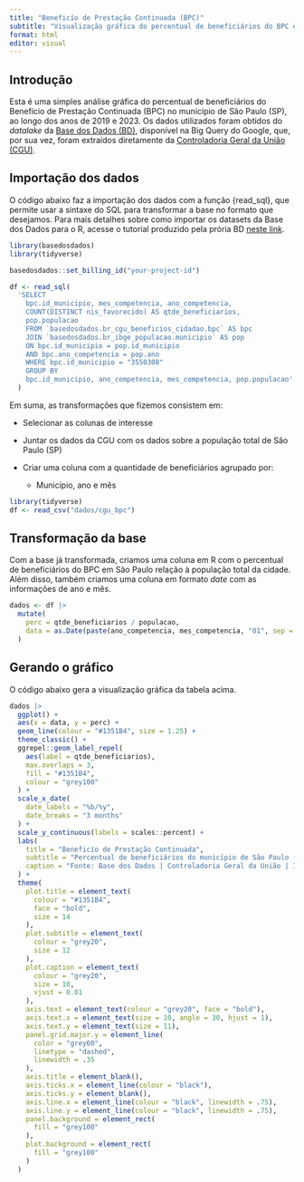 ```yaml
---
title: "Beneficío de Prestação Continuada (BPC)"
subtitle: "Visualização gráfica do percentual de beneficiários do BPC em São Paulo em relação à população total da cidade"
format: html
editor: visual
---
```


## Introdução

Esta é uma simples análise gráfica do percentual de beneficiários do Benefício de Prestação Continuada (BPC) no município de São Paulo (SP), ao longo dos anos de 2019 e 2023. Os dados utilizados foram obtidos do *datalake* da [Base dos Dados (BD)](https://basedosdados.org/dataset/a9a5b35d-2b41-4be5-be07-7256e713ba53?table=182791b4-30f1-4cb4-a80c-c66a611b7934), disponível na Big Query do Google, que, por sua vez, foram extraídos diretamente da [Controladoria Geral da União (CGU)](https://portaldatransparencia.gov.br/download-de-dados/bpc).

## Importação dos dados

O código abaixo faz a importação dos dados com a função {read_sql}, que permite usar a sintaxe do SQL para transformar a base no formato que desejamos. Para mais detalhes sobre como importar os datasets da Base dos Dados para o R, acesse o tutorial produzido pela prória BD [neste link](https://basedosdados.github.io/mais/access_data_packages/#primeiros-passos).

```r
library(basedosdados)
library(tidyverse)

basedosdados::set_billing_id("your-project-id")

df <- read_sql(
  'SELECT
    bpc.id_municipio, mes_competencia, ano_competencia,
    COUNT(DISTINCT nis_favorecido) AS qtde_beneficiarios,
    pop.populacao
    FROM `basedosdados.br_cgu_beneficios_cidadao.bpc` AS bpc
    JOIN `basedosdados.br_ibge_populacao.municipio` AS pop
    ON bpc.id_municipio = pop.id_municipio
    AND bpc.ano_competencia = pop.ano
    WHERE bpc.id_municipio = "3550308"
    GROUP BY
    bpc.id_municipio, ano_competencia, mes_competencia, pop.populacao'
  )
```

Em suma, as transformações que fizemos consistem em:

-   Selecionar as colunas de interesse

-   Juntar os dados da CGU com os dados sobre a população total de São Paulo (SP)

-   Criar uma coluna com a quantidade de beneficiários agrupado por:

    -   Município, ano e mês

```r
library(tidyverse)
df <- read_csv("dados/cgu_bpc")
```

## Transformação da base

Com a base já transformada, criamos uma coluna em R com o percentual de beneficiários do BPC em São Paulo relação à população total da cidade. Além disso, também criamos uma coluna em formato *date* com as informações de ano e mês.

```r
dados <- df |>
  mutate(
    perc = qtde_beneficiarios / populacao,
    data = as.Date(paste(ano_competencia, mes_competencia, "01", sep = "-"))
  )
```

## Gerando o gráfico

O código abaixo gera a visualização gráfica da tabela acima.

```r
dados |>
  ggplot() +
  aes(x = data, y = perc) +
  geom_line(colour = "#1351B4", size = 1.25) +
  theme_classic() +
  ggrepel::geom_label_repel(
    aes(label = qtde_beneficiarios),
    max.overlaps = 3,
    fill = "#1351B4",
    colour = "grey100"
  ) +
  scale_x_date(
    date_labels = "%b/%y",
    date_breaks = "3 months"
  ) +
  scale_y_continuous(labels = scales::percent) +
  labs(
    title = "Beneficío de Prestação Continuada",
    subtitle = "Percentual de beneficiários do município de São Paulo (SP) em relação à população total da cidade",
    caption = "Fonte: Base dos Dados | Controladoria Geral da União | IBGE"
  ) +
  theme(
    plot.title = element_text(
      colour = "#1351B4",
      face = "bold",
      size = 14
    ),
    plot.subtitle = element_text(
      colour = "grey20",
      size = 12
    ),
    plot.caption = element_text(
      colour = "grey20",
      size = 10,
      vjust = 0.01
    ),
    axis.text = element_text(colour = "grey20", face = "bold"),
    axis.text.x = element_text(size = 10, angle = 30, hjust = 1),
    axis.text.y = element_text(size = 11),
    panel.grid.major.y = element_line(
      color = "grey60",
      linetype = "dashed",
      linewidth = .35
    ),
    axis.title = element_blank(),
    axis.ticks.x = element_line(colour = "black"),
    axis.ticks.y = element_blank(),
    axis.line.x = element_line(colour = "black", linewidth = .75),
    axis.line.y = element_line(colour = "black", linewidth = .75),
    panel.background = element_rect(
      fill = "grey100"
    ),
    plot.background = element_rect(
      fill = "grey100"
    )
  ) 
```
